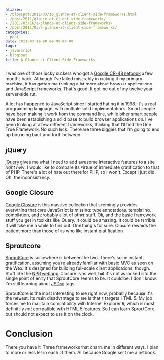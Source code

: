 ```yaml
---
aliases:
- /blogspot/2011/03/16_glance-at-client-side-frameworks.html
- /post/2011/glance-at-client-side-frameworks/
- /2011/03/16/a-glance-at-client-side-frameworks/
- /post/2011/03/a-glance-at-client-side-frameworks/
categories:
- post
date: 2011-03-16 00:00:00-07:00
tags:
- javascript
- blogspot
title: A Glance at Client-Side Frameworks
---
```


[Google CR-48 netbook]: http://www.google.com/chromeos/pilot-program-cr48.html

I was one of those lucky suckers who got a [Google CR-48 netbook][] a few months back.
Although I've failed miserably in making it my primary machine, it has gotten me thinking a lot more about browser applications and JavaScript frameworks.
That's good.
It got me out of my twelve year server-side rut.

<!--more-->

A lot has happened to JavaScript since I started hating it in 1998.
It's a real programming language, with multiple solid implementations.
Smart people have been making it work from the command line, while other smart people have been establishing a solid base to build browser applications on.
I've been looking at a few different frameworks, thinking that I'll find the One True Framework.
No such luck.
There are three biggies that I'm going to end up bouncing back and forth between.

## jQuery

[jQuery]: https://jquery.com

[jQuery][] gives me what I need to add awesome interactive features to a site *right now*.
I would like to compare its virtue of immediate gratification to that of PHP.
There's a lot of hate out there for PHP, so I won't.
Except I just did.
Oh, the inconsistency.

## Google Closure

[Google Closure]: https://code.google.com/closure

[Google Closure][] is this massive collection that seemingly provides everything that core JavaScript is missing:
type annotations, templating, compilation, and probably a lot of other stuff.
Oh, and the basic framework stuff you get in toolkits like jQuery.
It could be amazing.
It could be terrible.
It will take me a while to find out.
One thing's for sure.
Closure rewards the patient more than those of us who like instant gratification.

## Sproutcore

[SproutCore]: https://www.sproutcore.com
[NPR webapp]: https://www.npr.org/webapp
[JSDoc]: http://code.google.com/p/jsdoc-toolkit/

[SproutCore][] is somewhere in between the two.
There's some instant gratification, assuming you're already familiar with basic MVC as seen on the Web.
It's designed for building full-scale client applications, though.
Stuff like the [NPR webapp][].
Closure is as well, but it's not as locked into the single point of entry that SproutCore seems to be.
It could be.
I don't know.
I'm still learning about [JSDoc][] tags.

SproutCore is the most interesting to me right now, probably because it's the newest.
Its main disadvantage to me is that it targets HTML 5.
My job forces me to maintain compatibility with Internet Explorer 6, which is most definitely *not* compatible with HTML 5 features.
So I can learn SproutCore, but should not expect to use it on the clock.

# Conclusion

There you have it.
Three frameworks that charm me in different ways.
I plan to more or less learn each of them.
All because Google sent me a netbook.